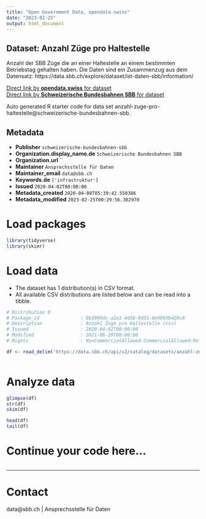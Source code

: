 ```yaml
---
title: "Open Government Data, opendata.swiss"
date: "2023-02-25"
output: html_document
---
```


## Dataset: Anzahl Züge pro Haltestelle

Anzahl der SBB Züge die an einer Haltestelle an einem bestimmten Betriebstag gehalten haben. Die Daten sind ein Zusammenzug aus dem Datensatz: https://data.sbb.ch/explore/dataset/ist-daten-sbb/information/

[Direct link by **opendata.swiss** for dataset](https://opendata.swiss/de/dataset/anzahl-zuge-pro-haltestelle)<br>
[Direct link by **Schweizerische Bundesbahnen SBB** for dataset](https://data.sbb.ch/explore/dataset/anzahl-zuge-pro-haltestelle/)

Auto generated R starter code for data set anzahl-zuge-pro-haltestelle@schweizerische-bundesbahnen-sbb.

## Metadata

- **Publisher** `schweizerische-bundesbahnen-sbb`
- **Organization.display_name.de** `Schweizerische Bundesbahnen SBB`
- **Organization.url** ``
- **Maintainer** `Ansprechsstelle für Daten`
- **Maintainer_email** `data@sbb.ch`
- **Keywords.de** `['infrastruktur']`
- **Issued** `2020-04-02T00:00:00`
- **Metadata_created** `2020-04-08T05:39:42.550386`
- **Metadata_modified** `2023-02-25T00:29:56.302970`


# Load packages

```r

library(tidyverse)
library(skimr)

```

# Load data

-   The dataset has 1 distribution(s) in CSV format.
-   All available CSV distributions are listed below and can be read into a tibble.

```r

# Distribution 0
# Package_id               : 0b3989dc-a2a1-4d5b-8d51-0e9b93b420c8
# Description              : Anzahl Züge pro Haltestelle (csv)
# Issued                   : 2020-04-02T00:00:00
# Modified                 : 2021-06-29T00:00:00
# Rights                   : NonCommercialAllowed-CommercialAllowed-ReferenceRequired

df <- read_delim('https://data.sbb.ch/api/v2/catalog/datasets/anzahl-zuge-pro-haltestelle/exports/csv')



```

# Analyze data

```r

glimpse(df)
str(df)
skim(df)

head(df)
tail(df)

```

# Continue your code here...

```r

```

------------------------------------------------------------------------

# Contact

data@sbb.ch | Ansprechsstelle für Daten
